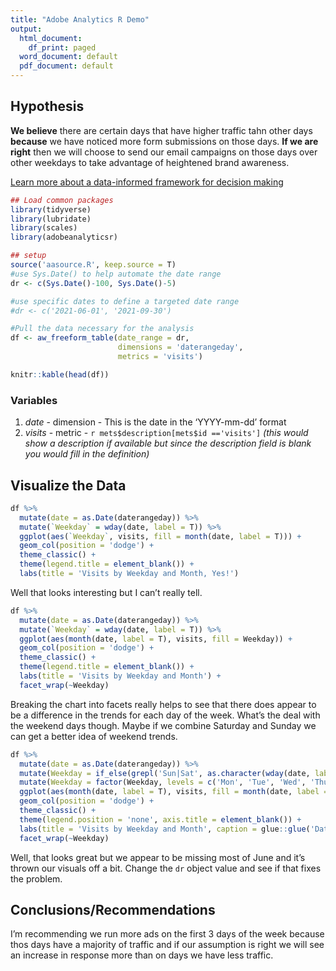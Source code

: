 ```yaml
---
title: "Adobe Analytics R Demo"
output:
  html_document:
    df_print: paged
  word_document: default
  pdf_document: default
---
```


## Hypothesis

**We believe** there are certain days that have higher traffic tahn other days **because** we have noticed more form submissions on those days. **If we are right** then we will choose to send our email campaigns on those days over other weekdays to take advantage of heightened brand awareness.

[Learn more about a data-informed framework for decision making](https://www.searchdiscovery.com/blog/creating-measurement-framework/)

```r
## Load common packages
library(tidyverse)
library(lubridate)
library(scales)
library(adobeanalyticsr)

## setup
source('aasource.R', keep.source = T)
#use Sys.Date() to help automate the date range
dr <- c(Sys.Date()-100, Sys.Date()-5)

#use specific dates to define a targeted date range
#dr <- c('2021-06-01', '2021-09-30')

#Pull the data necessary for the analysis
df <- aw_freeform_table(date_range = dr,
                        dimensions = 'daterangeday',
                        metrics = 'visits')

knitr::kable(head(df))
```

### Variables

1.  *date* - dimension - This is the date in the 'YYYY-mm-dd' format
2.  *visits* - metric - `r mets$description[mets$id =='visits']` *(this would show a description if available but since the description field is blank you would fill in the definition)*

## Visualize the Data

```r
df %>%
  mutate(date = as.Date(daterangeday)) %>%
  mutate(`Weekday` = wday(date, label = T)) %>%
  ggplot(aes(`Weekday`, visits, fill = month(date, label = T))) + 
  geom_col(position = 'dodge') +
  theme_classic() +
  theme(legend.title = element_blank()) +
  labs(title = 'Visits by Weekday and Month, Yes!')
```

Well that looks interesting but I can't really tell.

```r
df %>%
  mutate(date = as.Date(daterangeday)) %>%
  mutate(`Weekday` = wday(date, label = T)) %>%
  ggplot(aes(month(date, label = T), visits, fill = Weekday)) + 
  geom_col(position = 'dodge') +
  theme_classic() +
  theme(legend.title = element_blank()) +
  labs(title = 'Visits by Weekday and Month') +
  facet_wrap(~Weekday)
```

Breaking the chart into facets really helps to see that there does appear to be a difference in the trends for each day of the week. What's the deal with the weekend days though. Maybe if we combine Saturday and Sunday we can get a better idea of weekend trends.

```r
df %>%
  mutate(date = as.Date(daterangeday)) %>%
  mutate(Weekday = if_else(grepl('Sun|Sat', as.character(wday(date, label = T))), 'Weekend', as.character(wday(date, label = T)))) %>%
  mutate(Weekday = factor(Weekday, levels = c('Mon', 'Tue', 'Wed', 'Thu', 'Fri', 'Weekend'))) %>%
  ggplot(aes(month(date, label = T), visits, fill = month(date, label = T))) + 
  geom_col(position = 'dodge') +
  theme_classic() +
  theme(legend.position = 'none', axis.title = element_blank()) +
  labs(title = 'Visits by Weekday and Month', caption = glue::glue('Dates: {dr[1]} - {dr[2]}')) +
  facet_wrap(~Weekday)
```

Well, that looks great but we appear to be missing most of June and it's thrown our visuals off a bit. Change the `dr` object value and see if that fixes the problem. 

## Conclusions/Recommendations

I'm recommending we run more ads on the first 3 days of the week because thos days have a majority of traffic and if our assumption is right we will see an increase in response more than on days we have less traffic.
